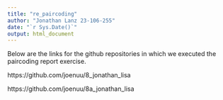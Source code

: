 ```yaml
---
title: "re_paircoding"
author: "Jonathan Lanz 23-106-255"
date: "`r Sys.Date()`"
output: html_document
---
```


Below are the links for the github repositories in which we executed the paircoding report exercise. 

https://github.com/joenuu/8_jonathan_lisa

https://github.com/joenuu/8a_jonathan_lisa



